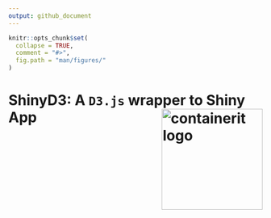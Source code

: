 ```yaml
---
output: github_document
---
```


```r
knitr::opts_chunk$set(
  collapse = TRUE,
  comment = "#>",
  fig.path = "man/figures/"
)
```


# ShinyD3: A `D3.js` wrapper to Shiny App <img src="man/figures/logo.png" align="right" alt="containerit logo" width="200" style="padding: 0 0 10px 10px;" />